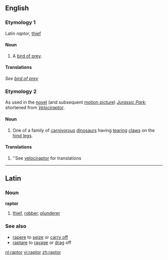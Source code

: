 ==English==
=== Etymology 1===
Latin ''raptor'', [[thief]]

====Noun====
{{en-noun}}
# A [[bird of prey]].

====Translations====
''See [[bird of prey]]''

===Etymology 2===
As used in the [[novel]] (and subsequent [[motion picture]]) ''[[w:Jurassic Park|Jurassic Park]]''; shortened from ''[[Velociraptor]]''.

====Noun====

#One of a family of [[carnivorous]] [[dinosaur]]s having [[tear]]ing [[claw]]s on the [[hind leg]]s.

====Translations====
#''See [[velociraptor]] for translations

----

==Latin==
===Noun===
'''raptor'''
# [[thief]], [[robber]], [[plunderer]]
===See also===
*[[rapere]] to [[seize]] or [[carry off]]
*[[raptare]] to [[ravage]] or [[drag]] off

[[nl:raptor]]
[[vi:raptor]]
[[zh:raptor]]